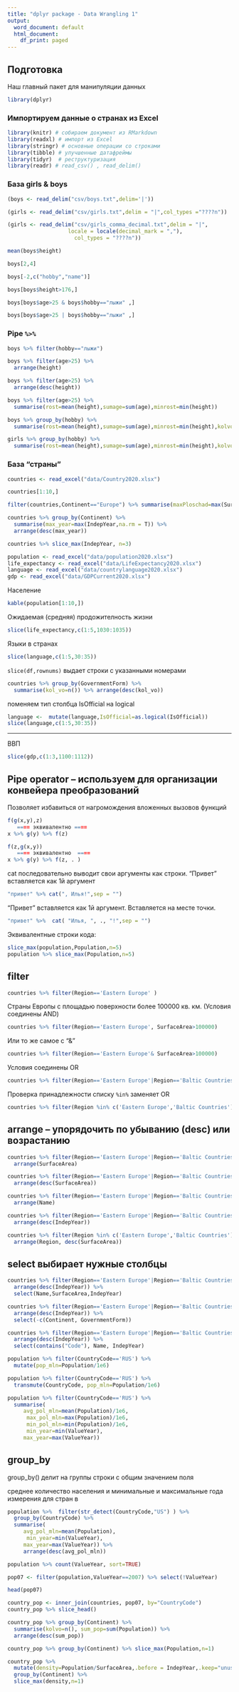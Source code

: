 ---
title: "dplyr package - Data Wrangling 1"
output:
  word_document: default
  html_document:
    df_print: paged
---

## Подготовка 


Наш главный пакет для манипуляции данных

```{r message=FALSE, warning=FALSE}
library(dplyr)
```


### Импортируем данные о странах из Excel

```{r message=FALSE, warning=FALSE}
library(knitr) # собираем документ из RMarkdown
library(readxl) # импорт из Excel
library(stringr) # основные операции со строками
library(tibble) # улучшенные датафреймы
library(tidyr)  # реструктуризация
library(readr) # read_csv() , read_delim()

```


### База girls & boys
```{r}
(boys <- read_delim("csv/boys.txt",delim='|'))
```

```{r}
(girls <- read_delim("csv/girls.txt",delim = "|",col_types ="????n"))
```
```{r}
(girls <- read_delim("csv/girls_comma_decimal.txt",delim = "|",
                   locale = locale(decimal_mark = ","), 
                     col_types = "????n"))
```

```{r}
mean(boys$height)
```
```{r}
boys[2,4]
```
```{r}
boys[-2,c("hobby","name")]
```

```{r}
boys[boys$height>176,]
```
```{r}
boys[boys$age>25 & boys$hobby=="лыжи" ,]
```
```{r}
boys[boys$age>25 | boys$hobby=="лыжи" ,]
```
### Pipe `%>%`



```{r}
boys %>% filter(hobby=="лыжи")
```
```{r}
boys %>% filter(age>25) %>% 
  arrange(height)
```

```{r}
boys %>% filter(age>25) %>% 
  arrange(desc(height))
```
```{r}
boys %>% filter(age>25) %>% 
  summarise(rost=mean(height),sumage=sum(age),minrost=min(height))
```
```{r}
boys %>% group_by(hobby) %>% 
  summarise(rost=mean(height),sumage=sum(age),minrost=min(height),kolvo=n())
```
```{r}
girls %>% group_by(hobby) %>% 
  summarise(rost=mean(height),sumage=sum(age),minrost=min(height),kolvo=n())
```

### База "страны"


```{r}
countries <- read_excel("data/Country2020.xlsx")

countries[1:10,]
```

```{r}
filter(countries,Continent=="Europe") %>% summarise(maxPloschad=max(SurfaceArea)) 
```
```{r}
countries %>% group_by(Continent) %>% 
  summarise(max_year=max(IndepYear,na.rm = T)) %>% 
  arrange(desc(max_year))
```

```{r}
countries %>% slice_max(IndepYear, n=3)
```


```{r}
population <- read_excel("data/population2020.xlsx")
life_expectancy <- read_excel("data/LifeExpectancy2020.xlsx")
language <- read_excel("data/countrylanguage2020.xlsx")
gdp <- read_excel("data/GDPCurrent2020.xlsx")
```

Население 
```{r}
kable(population[1:10,])
```

Ожидаемая (средняя) продожителность жизни

```{r}
slice(life_expectancy,c(1:5,1030:1035))
```
Языки в странах

```{r}
slice(language,c(1:5,30:35))
```


`slice(df,rownums)`  выдает строки с указанными номерами


```{r}
countries %>% group_by(GovernmentForm) %>% 
  summarise(kol_vo=n()) %>% arrange(desc(kol_vo))
```


поменяем тип столбца IsOfficial на logical

```{r}
language <-  mutate(language,IsOfficial=as.logical(IsOfficial)) 
slice(language,c(1:5,30:35))
```


* * *


ВВП

```{r}
slice(gdp,c(1:3,1100:1112))
```



## Pipe operator -- используем для организации конвейера преобразований

Позволяет избавиться от нагромождения вложенных вызовов функций 

```r
f(g(x,y),z)
   ==== эквивалентно ==== 
x %>% g(y) %>% f(z)

f(z,g(x,y))
   ==== эквивалентно  ==== 
x %>% g(y) %>% f(z, . )
```
cat последовательно выводит свои аргументы как строки. "Привет" вставляется как 1й аргумент

```{r}
"привет" %>% cat(", Илья!",sep = "")
```

"Привет" вставляется как 1й аргумент. Вставляется на месте точки.

                          
```{r}
"привет" %>%  cat( "Илья, ", ., "!",sep = "")
```


Эквивалентные строки кода:

```{r}
slice_max(population,Population,n=5)
population %>% slice_max(Population,n=5)
```



## filter 

```{r}
countries %>% filter(Region=='Eastern Europe' )
```


Страны Европы с площадью поверхности  более 100000 кв. км.
(Условия соединены AND)

```{r}
countries %>% filter(Region=='Eastern Europe', SurfaceArea>100000)
```

Или то же самое c "&"

```{r}
countries %>% filter(Region=='Eastern Europe'& SurfaceArea>100000)
```

Условия соединены OR


```{r}
countries %>% filter(Region=='Eastern Europe'|Region=='Baltic Countries', SurfaceArea<100000)
```

Проверка принадлежности списку `%in%` заменяет OR

```{r}
countries %>% filter(Region %in% c('Eastern Europe','Baltic Countries'), SurfaceArea<100000)
```

## arrange -- упорядочить по убыванию (desc) или возрастанию


```{r}
countries %>% filter(Region=='Eastern Europe'|Region=='Baltic Countries', SurfaceArea<100000) %>% 
  arrange(SurfaceArea)

```

```{r}
countries %>% filter(Region=='Eastern Europe'|Region=='Baltic Countries', SurfaceArea<100000) %>% 
  arrange(desc(SurfaceArea))


```



```{r}
countries %>% filter(Region=='Eastern Europe'|Region=='Baltic Countries', SurfaceArea<100000) %>% 
  arrange(Name)
```




```{r}
countries %>% filter(Region=='Eastern Europe'|Region=='Baltic Countries', SurfaceArea<100000) %>% 
  arrange(desc(IndepYear))
```


```{r}
countries %>% filter(Region %in% c('Eastern Europe','Baltic Countries')) %>%
  arrange(Region, desc(SurfaceArea))
```


## select выбирает нужные столбцы



```{r}
countries %>% filter(Region=='Eastern Europe'|Region=='Baltic Countries', SurfaceArea<100000) %>% 
  arrange(desc(IndepYear)) %>% 
  select(Name,SurfaceArea,IndepYear)
```
```{r}
countries %>% filter(Region=='Eastern Europe'|Region=='Baltic Countries', SurfaceArea<100000) %>% 
  arrange(desc(IndepYear)) %>% 
  select(-c(Continent, GovernmentForm))
```


```{r}
countries %>% filter(Region=='Eastern Europe'|Region=='Baltic Countries', SurfaceArea<100000) %>% 
  arrange(desc(IndepYear)) %>% 
  select(contains("Code"), Name, IndepYear)
```


```{r}
population %>% filter(CountryCode=='RUS') %>% 
  mutate(pop_mln=Population/1e6)
```


```{r}
population %>% filter(CountryCode=='RUS') %>% 
  transmute(CountryCode, pop_mln=Population/1e6)
```



```{r}
population %>% filter(CountryCode=='RUS') %>% 
  summarise(
     avg_pol_mln=mean(Population)/1e6,
      max_pol_mln=max(Population)/1e6,
      min_pol_mln=min(Population)/1e6,
      min_year=min(ValueYear),
     max_year=max(ValueYear))
```
## group_by



group_by() делит на группы строки с общим значением поля




среднее количество населения и минимальные и максимальные года измерения для стран в  

```{r}
population %>%  filter(str_detect(CountryCode,"US") ) %>% 
  group_by(CountryCode) %>% 
  summarise(
     avg_pol_mln=mean(Population),
      min_year=min(ValueYear),
     max_year=max(ValueYear)) %>% 
     arrange(desc(avg_pol_mln))
```



```{r}

population %>% count(ValueYear, sort=TRUE)

```
```{r}
pop07 <- filter(population,ValueYear==2007) %>% select(!ValueYear)
```

```{r}
head(pop07)
```
```{r}
country_pop <- inner_join(countries, pop07, by="CountryCode")
country_pop %>% slice_head()
```

```{r}
country_pop %>% group_by(Continent) %>% 
  summarise(kolvo=n(), sum_pop=sum(Population)) %>% 
  arrange(desc(sum_pop))
```
```{r}
country_pop %>% group_by(Continent) %>% slice_max(Population,n=1)

```
```{r}
country_pop %>% 
  mutate(density=Population/SurfaceArea,.before = IndepYear,.keep="unused") %>% 
  group_by(Continent) %>% 
  slice_max(density,n=1)
```

